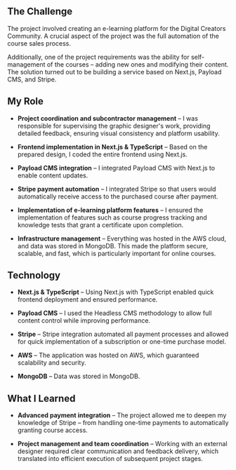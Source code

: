 
<CaseStudyHeading
  id={dcc.id}
  company={dcc.company}
  img={dcc.imgHero}
  date={dcc.date}
/>

## The Challenge

The project involved creating an e-learning platform for the Digital Creators Community. A crucial aspect of the project was the full automation of the course sales process.

Additionally, one of the project requirements was the ability for self-management of the courses – adding new ones and modifying their content. The solution turned out to be building a service based on Next.js, Payload CMS, and Stripe.

## My Role

- **Project coordination and subcontractor management** – I was responsible for supervising the graphic designer's work, providing detailed feedback, ensuring visual consistency and platform usability.

- **Frontend implementation in Next.js & TypeScript** – Based on the prepared design, I coded the entire frontend using Next.js.

- **Payload CMS integration** – I integrated Payload CMS with Next.js to enable content updates.

- **Stripe payment automation** – I integrated Stripe so that users would automatically receive access to the purchased course after payment.

- **Implementation of e-learning platform features** – I ensured the implementation of features such as course progress tracking and knowledge tests that grant a certificate upon completion.

- **Infrastructure management** – Everything was hosted in the AWS cloud, and data was stored in MongoDB. This made the platform secure, scalable, and fast, which is particularly important for online courses.

## Technology

- **Next.js & TypeScript** – Using Next.js with TypeScript enabled quick frontend deployment and ensured performance.

- **Payload CMS** – I used the Headless CMS methodology to allow full content control while improving performance.

- **Stripe** – Stripe integration automated all payment processes and allowed for quick implementation of a subscription or one-time purchase model.

- **AWS** – The application was hosted on AWS, which guaranteed scalability and security.

- **MongoDB** – Data was stored in MongoDB.

## What I Learned

- **Advanced payment integration** – The project allowed me to deepen my knowledge of Stripe – from handling one-time payments to automatically granting course access.

- **Project management and team coordination** – Working with an external designer required clear communication and feedback delivery, which translated into efficient execution of subsequent project stages.

<CaseStudyProjects projectId={dcc.id} />
